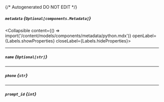 {/* Autogenerated DO NOT EDIT  */}

##### `metadata` *{`Optional[components.Metadata]`}*
<Collapsible content={() => import('/content/models/components/metadata/python.mdx')} openLabel={Labels.showProperties} closeLabel={Labels.hideProperties}>
</Collapsible>

---
##### `name` *{`Optional[str]`}*

---
##### `phone` *{`str`}*

---
##### `prompt_id` *{`int`}*



